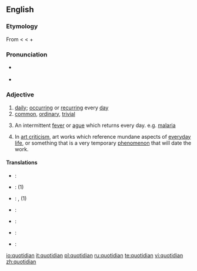 ==English==

===Etymology===
From {{etyl|la}} {{term|quotidianus|quotīdiānus|everyday|lang=la}} < {{term|quotidie|quotīdiē|daily|lang=la}} < {{term|quot||how many|lang=la}} + {{term|dies|diēs|day|lang=la}}

===Pronunciation===
* {{a|RP}} {{IPA|/kwɒˈtɪdɪən/}}
* {{audio|en-us-quotidian.ogg|Audio (US)}}

===Adjective===
{{en-adj}}

# [[daily]]; [[occurring]] or [[recurring]] every [[day]]
# [[common]], [[ordinary]], [[trivial]]
# {{medicine}} An intermittent [[fever]] or [[ague]] which returns every day. e.g. [[malaria]]
# {{art}} In [[art criticism]], art works which reference mundane aspects of [[everyday life]], or something that is a very temporary [[phenomenon]] that will date the work.

====Translations====
{{trans-top|daily}}
{{trans-mid}}
{{trans-bottom}}

{{trans-top|common}}
{{trans-mid}}
{{trans-bottom}}

{{trans-top|intermittent fever}}
{{trans-mid}}
{{trans-bottom}}

{{trans-top|used in art criticism}}
{{trans-mid}}
{{trans-bottom}}

{{checktrans-top}}
* {{ttbc|Croatian}}: {{t|hr|dnevno}}
* {{ttbc|Dutch}}: {{t+|nl|alledaags}} (1)
* {{ttbc|French}}: {{t+|fr|quotidien|m}}, {{t+|fr|quotidienne|f}} (1)
* {{ttbc|Italian}}: {{t+|it|quotidiano}}
{{checktrans-mid}}
* {{ttbc|Japanese}}: {{t-|ja|毎日|tr=まいにち, mainichi|sc=Jpan}}
* {{ttbc|Portuguese}}: {{t+|pt|quotidiano}}
* {{ttbc|Spanish}}: {{t|es|cotidiano}}
{{checktrans-bottom}}

[[io:quotidian]]
[[it:quotidian]]
[[pl:quotidian]]
[[ru:quotidian]]
[[te:quotidian]]
[[vi:quotidian]]
[[zh:quotidian]]